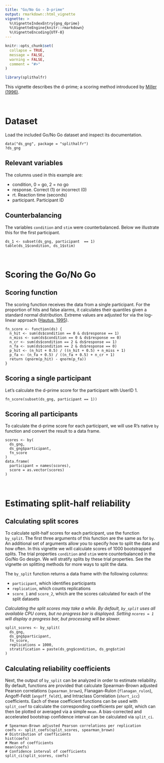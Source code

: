 ```yaml
---
title: "Go/No Go - D-prime"
output: rmarkdown::html_vignette
vignette: >
  %\VignetteIndexEntry{gng_dprime}
  %\VignetteEngine{knitr::rmarkdown}
  %\VignetteEncoding{UTF-8}
---
```


```r
knitr::opts_chunk$set(
  collapse = TRUE,
  message = FALSE,
  warning = FALSE,
  comment = "#>"
)
```

```r
library(splithalfr)
```

This vignette describes the d-prime; a scoring method introduced by [Miller (1996)](https://doi.org/https://doi.org/10.3758/BF03205476). 

<br />

# Dataset
Load the included Go/No Go dataset and inspect its documentation.
```
data("ds_gng", package = "splithalfr")
?ds_gng
```

## Relevant variables
The columns used in this example are:

* condition, 0 = go, 2 = no go
* response. Correct (1) or incorrect (0)
* rt. Reaction time (seconds)
* participant. Participant ID

## Counterbalancing
The variables `condition` and `stim` were counterbalanced. Below we illustrate this for the first participant.
```
ds_1 <- subset(ds_gng, participant  == 1)
table(ds_1$condition, ds_1$stim)
```

<br />


# Scoring the Go/No Go

## Scoring function
The scoring function receives the data from a single participant. For the proportion of hits and false alarms, it calculates their quantiles given a standard normal distribution. Extreme values are adjusted for via the log-linear approach ([Hautus, 1995](https://doi.org/10.3758/BF03203619)).
```
fn_score <- function(ds) {
  n_hit <- sum(ds$condition == 0 & ds$response == 1)
  n_miss <- sum(ds$condition == 0 & ds$response == 0)
  n_cr <- sum(ds$condition == 2 & ds$response == 1)
  n_fa <- sum(ds$condition == 2 & ds$response == 0)
  p_hit <- (n_hit + 0.5) / ((n_hit + 0.5) + n_miss + 1)
  p_fa <- (n_fa + 0.5) / ((n_fa + 0.5) + n_cr + 1)  
  return (qnorm(p_hit) - qnorm(p_fa))
}
```

## Scoring a single participant
Let's calculate the d-prime score for the participant with UserID 1. 
```
fn_score(subset(ds_gng, participant == 1))
```

## Scoring all participants
To calculate the d-prime score for each participant, we will use R's native `by` function and convert the result to a data frame.
```
scores <- by(
  ds_gng,
  ds_gng$participant,
  fn_score
)
data.frame(
  participant = names(scores),
  score = as.vector(scores)
)
```

<br />

# Estimating split-half reliability

## Calculating split scores
To calculate split-half scores for each participant, use the function `by_split`. The first three arguments of this function are the same as for `by`. An additional set of arguments allow you to specify how to split the data and how often. In this vignette we will calculate scores of 1000 bootstrapped splits. The trial properties `condition` and `stim` were counterbalanced in the Go/No Go design. We will stratify splits by these trial properties. See the vignette on splitting methods for more ways to split the data.

The `by_split` function returns a data frame with the following columns:

* `participant`, which identifies participants
* `replication`, which counts replications
* `score_1` and `score_2`, which are the scores calculated for each of the split datasets

*Calculating the split scores may take a while. By default, `by_split` uses all available CPU cores, but no progress bar is displayed. Setting `ncores = 1` will display a progress bar, but processing will be slower.*

```
split_scores <- by_split(
  ds_gng,
  ds_gng$participant,
  fn_score,
  replications = 1000,
  stratification = paste(ds_gng$condition, ds_gng$stim)
)
```

## Calculating reliability coefficients
Next, the output of `by_split` can be analyzed in order to estimate reliability. By default, functions are provided that calculate Spearman-Brown adjusted Pearson correlations (`spearman_brown`), Flanagan-Rulon (`flanagan_rulon`), Angoff-Feldt (`angoff_feldt`), and Intraclass Correlation (`short_icc`) coefficients. Each of these coefficient functions can be used with `split_coef` to calculate the corresponding coefficients per split, which can then be plotted or averaged via a simple `mean`. A bias-corrected and accelerated bootstrap confidence interval can be calculated via `split_ci`.

```
# Spearman-Brown adjusted Pearson correlations per replication
coefs <- split_coefs(split_scores, spearman_brown)
# Distribution of coefficients
hist(coefs)
# Mean of coefficients
mean(coefs)
# Confidence interval of coefficients
split_ci(split_scores, coefs)
```

